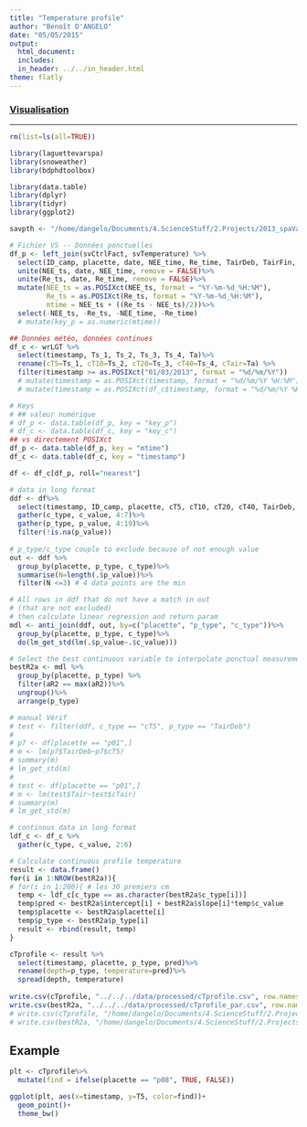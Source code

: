 ```yaml
---
title: "Temperature profile"
author: "Benoît D'ANGELO"
date: "05/05/2015"
output:
  html_document:
  includes:
  in_header: ../../in_header.html
theme: flatly
---
```

  
<h3><a href="../../vis_toc.html"> Visualisation </a></h3>
***

```r
rm(list=ls(all=TRUE))

library(laguettevarspa)
library(snoweather)
library(bdphdtoolbox)

library(data.table)
library(dplyr)
library(tidyr)
library(ggplot2)

savpth <- "/home/dangelo/Documents/4.ScienceStuff/2.Projects/2013_spaVar_LG/graphs/data_treatment"

```

```r
# Fichier VS -- Données ponctuelles
df_p <- left_join(svCtrlFact, svTemperature) %>%
  select(ID_camp, placette, date, NEE_time, Re_time, TairDeb, TairFin, Tsurf, T5, T10, T15, T20, T25, T20, T30, T40, T50, T60, T70, T80, T90, T100, Tair)%>%
  unite(NEE_ts, date, NEE_time, remove = FALSE)%>%
  unite(Re_ts, date, Re_time, remove = FALSE)%>%
  mutate(NEE_ts = as.POSIXct(NEE_ts, format = "%Y-%m-%d_%H:%M"),
         Re_ts = as.POSIXct(Re_ts, format = "%Y-%m-%d_%H:%M"),
         mtime = NEE_ts + ((Re_ts - NEE_ts)/2))%>%
  select(-NEE_ts, -Re_ts, -NEE_time, -Re_time)
  # mutate(key_p = as.numeric(mtime))

## Données météo, données continues
df_c <- wrLGT %>%
  select(timestamp, Ts_1, Ts_2, Ts_3, Ts_4, Ta)%>%
  rename(cT5=Ts_1, cT10=Ts_2, cT20=Ts_3, cT40=Ts_4, cTair=Ta) %>%
  filter(timestamp >= as.POSIXct("01/03/2013", format = "%d/%m/%Y"))
  # mutate(timestamp = as.POSIXct(timestamp, format = "%d/%m/%Y %H:%M"))
  # mutate(timestamp = as.POSIXct(df_c$timestamp, format = "%d/%m/%Y %H:%M"), key_c = as.numeric(df_c$timestamp))

# Keys
# ## valeur numérique 
# df_p <- data.table(df_p, key = "key_p")
# df_c <- data.table(df_c, key = "key_c")
## vs directement POSIXct
df_p <- data.table(df_p, key = "mtime")
df_c <- data.table(df_c, key = "timestamp")

df <- df_c[df_p, roll="nearest"]
```


```r
# data in long format
ddf <- df%>%
  select(timestamp, ID_camp, placette, cT5, cT10, cT20, cT40, TairDeb, TairFin, Tair, Tsurf, T5, T10, T15, T20, T30, T40, T50, T60, T70, T80, T90, T100)%>%
  gather(c_type, c_value, 4:7)%>%
  gather(p_type, p_value, 4:19)%>%
  filter(!is.na(p_value))
  
# p_type/c_type couple to exclude because of not enough value
out <- ddf %>%
  group_by(placette, p_type, c_type)%>%
  summarise(N=length(.$p_value))%>%
  filter(N <=3) # 4 data points are the min

# All rows in ddf that do not have a match in out 
# (that are not excluded)
# then calculate linear regression and return param
mdl <- anti_join(ddf, out, by=c("placette", "p_type", "c_type"))%>%
  group_by(placette, p_type, c_type)%>%
  do(lm_get_std(lm(.$p_value~.$c_value)))

# Select the best continuous variable to interpolate ponctual measurements
bestR2a <- mdl %>%
  group_by(placette, p_type) %>%
  filter(aR2 == max(aR2))%>%
  ungroup()%>%
  arrange(p_type)

# manual Vérif
# test <- filter(ddf, c_type == "cT5", p_type == "TairDeb")
# 
# p7 <- df[placette == "p01",]
# m <- lm(p7$TairDeb~p7$cT5)
# summary(m)
# lm_get_std(m)
# 
# test <- df[placette == "p01",]
# m <- lm(test$Tair~test$cTair)
# summary(m)
# lm_get_std(m)
```

```r
# continous data in long format
ldf_c <- df_c %>%
  gather(c_type, c_value, 2:6)

# Calculate continuous profile temperature
result <- data.frame()
for(i in 1:NROW(bestR2a)){
# for(i in 1:200){ # les 30 premiers cm
  temp <- ldf_c[c_type == as.character(bestR2a$c_type[i])]
  temp$pred <- bestR2a$intercept[i] + bestR2a$slope[i]*temp$c_value
  temp$placette <- bestR2a$placette[i]
  temp$p_type <- bestR2a$p_type[i]
  result <- rbind(result, temp)
}

cTprofile <- result %>%
  select(timestamp, placette, p_type, pred)%>%
  rename(depth=p_type, temperature=pred)%>%
  spread(depth, temperature)
  
write.csv(cTprofile, "../../../data/processed/cTprofile.csv", row.names=FALSE, quote=FALSE)
write.csv(bestR2a, "../../../data/processed/cTprofile_par.csv", row.names=FALSE, quote=FALSE)
# write.csv(cTprofile, "/home/dangelo/Documents/4.ScienceStuff/2.Projects/2013_spaVar_LG/data/processed/cTprofile.csv", row.names=FALSE, quote=FALSE)
# write.csv(bestR2a, "/home/dangelo/Documents/4.ScienceStuff/2.Projects/2013_spaVar_LG/data/processed/cTprofile_par.csv", row.names=FALSE, quote=FALSE)

```

## Example

```r
plt <- cTprofile%>%
  mutate(find = ifelse(placette == "p08", TRUE, FALSE))

ggplot(plt, aes(x=timestamp, y=T5, color=find))+
  geom_point()+
  theme_bw()


```

